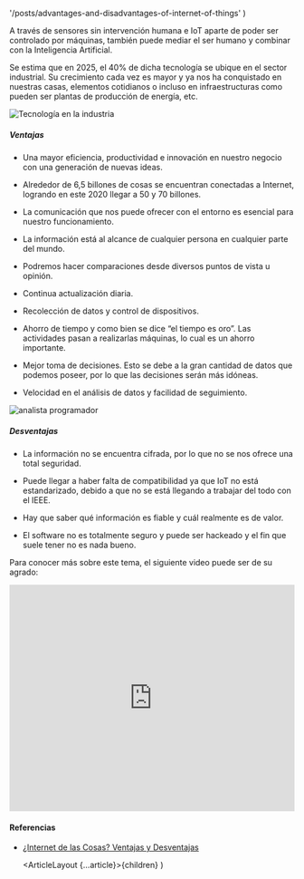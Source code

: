 
  '/posts/advantages-and-disadvantages-of-internet-of-things'
)

A través de sensores sin intervención humana e IoT aparte de poder
ser controlado por máquinas, también puede mediar el ser humano y
combinar con la Inteligencia Artificial.

Se estima que en 2025, el 40% de dicha tecnología se ubique
en el sector industrial. Su crecimiento cada vez es mayor y
ya nos ha conquistado en nuestras casas, elementos cotidianos
o incluso en infraestructuras como pueden ser plantas de producción de energía, etc.

![Tecnología en la industria](https://www.lavanguardia.com/files/image_449_253/uploads/2020/12/16/5fd9fe36a5895.png)

##### Ventajas

- Una mayor eficiencia, productividad e innovación en nuestro negocio
  con una generación de nuevas ideas.

- Alrededor de 6,5 billones de cosas se encuentran conectadas a
  Internet, logrando en este 2020 llegar a 50 y 70 billones.

- La comunicación que nos puede ofrecer con el entorno es esencial
  para nuestro funcionamiento.

- La información está al alcance de cualquier persona en cualquier parte del mundo.
- Podremos hacer comparaciones desde diversos puntos de vista u opinión.

- Continua actualización diaria.

- Recolección de datos y control de dispositivos.

- Ahorro de tiempo y como bien se dice “el tiempo es oro”.
  Las actividades pasan a realizarlas máquinas, lo cual es un ahorro importante.

- Mejor toma de decisiones. Esto se debe a la gran cantidad de
  datos que podemos poseer, por lo que las decisiones serán más idóneas.

- Velocidad en el análisis de datos y facilidad de seguimiento.

![analista programador](https://www.imagar.com/wp-content/uploads/2020/11/analista_programador-scaled.jpg)

##### Desventajas

- La información no se encuentra cifrada, por lo que no se nos ofrece una total seguridad.

- Puede llegar a haber falta de compatibilidad ya que IoT no está estandarizado,
  debido a que no se está llegando a trabajar del todo con el IEEE.

- Hay que saber qué información es fiable y cuál realmente es de valor.

- El software no es totalmente seguro y puede ser hackeado y el fin que suele
  tener no es nada bueno.

Para conocer más sobre este tema, el siguiente video puede ser de su agrado:

<iframe
  width="100%"
  height="400"
  src="https://www.youtube.com/embed/tvNfx2ckr9Y"
  title="YouTube video player"
  frameborder="0"
  allow="accelerometer; autoplay; clipboard-write; encrypted-media; gyroscope; picture-in-picture"
  allowfullscreen
></iframe>

#### Referencias

- [¿Internet de las Cosas? Ventajas y Desventajas](https://www.winecta.com/internet-de-las-cosas-ventajas-desventajas/)

  <ArticleLayout {...article}>{children}</ArticleLayout>
)
